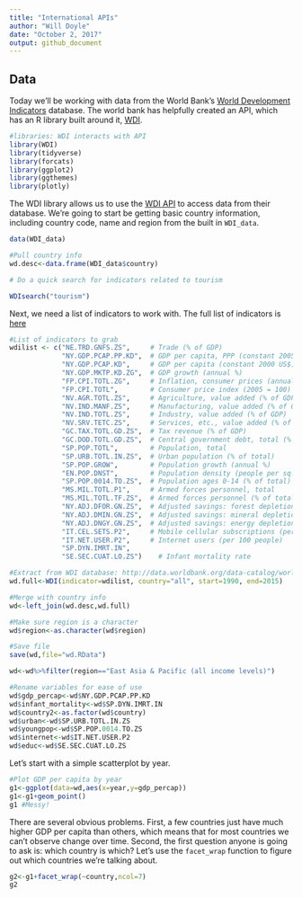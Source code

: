 ```yaml
---
title: "International APIs"
author: "Will Doyle"
date: "October 2, 2017"
output: github_document
---
```



## Data 

Today we'll be working with data from the World Bank's [World Development Indicators]( http://data.worldbank.org/data-catalog/world-development-indicators) database. The world bank has helpfully created an API, which has an R library built around it, [WDI](https://cran.r-project.org/web/packages/WDI/index.html). 


```r

#libraries: WDI interacts with API
library(WDI)
library(tidyverse)
library(forcats)
library(ggplot2)
library(ggthemes)
library(plotly)
```


The WDI library allows us to use the [WDI API](https://datahelpdesk.worldbank.org/knowledgebase/topics/125589) to access data from their database. We're going to start be getting basic country information, including country code, name and region from the built in `WDI_data`.

```r

data(WDI_data)

#Pull country info
wd.desc<-data.frame(WDI_data$country)

# Do a quick search for indicators related to tourism

WDIsearch("tourism")

```

Next, we need a list of indicators to work with. The full list of indicators is [here](http://databank.worldbank.org/data/reports.aspx?source=world-development-indicators)

```r

#List of indicators to grab
wdilist <- c("NE.TRD.GNFS.ZS",     # Trade (% of GDP)
             "NY.GDP.PCAP.PP.KD",  # GDP per capita, PPP (constant 2005 intl $)
             "NY.GDP.PCAP.KD",     # GDP per capita (constant 2000 US$)
             "NY.GDP.MKTP.KD.ZG",  # GDP growth (annual %)
             "FP.CPI.TOTL.ZG",     # Inflation, consumer prices (annual %)
             "FP.CPI.TOTL",        # Consumer price index (2005 = 100) 
             "NV.AGR.TOTL.ZS",     # Agriculture, value added (% of GDP)
             "NV.IND.MANF.ZS",     # Manufacturing, value added (% of GDP)
             "NV.IND.TOTL.ZS",     # Industry, value added (% of GDP)
             "NV.SRV.TETC.ZS",     # Services, etc., value added (% of GDP)
             "GC.TAX.TOTL.GD.ZS",  # Tax revenue (% of GDP)
             "GC.DOD.TOTL.GD.ZS",  # Central government debt, total (% of GDP)
             "SP.POP.TOTL",        # Population, total
             "SP.URB.TOTL.IN.ZS",  # Urban population (% of total)
             "SP.POP.GROW",        # Population growth (annual %)
             "EN.POP.DNST",        # Population density (people per sq. km of land area)
             "SP.POP.0014.TO.ZS",  # Population ages 0-14 (% of total)
             "MS.MIL.TOTL.P1",     # Armed forces personnel, total
             "MS.MIL.TOTL.TF.ZS",  # Armed forces personnel (% of total labor force)
             "NY.ADJ.DFOR.GN.ZS",  # Adjusted savings: forest depletion (% of GNI)
             "NY.ADJ.DMIN.GN.ZS",  # Adjusted savings: mineral depletion (% of GNI)
             "NY.ADJ.DNGY.GN.ZS",  # Adjusted savings: energy depletion (% of GNI)
             "IT.CEL.SETS.P2",     # Mobile cellular subscriptions (per 100 people)             
             "IT.NET.USER.P2",     # Internet users (per 100 people)                            
             "SP.DYN.IMRT.IN",
             "SE.SEC.CUAT.LO.ZS")    # Infant mortality rate

#Extract from WDI database: http://data.worldbank.org/data-catalog/world-development-indicators
wd.full<-WDI(indicator=wdilist, country="all", start=1990, end=2015)

#Merge with country info
wd<-left_join(wd.desc,wd.full)

#Make sure region is a character
wd$region<-as.character(wd$region)

#Save file
save(wd,file="wd.RData")

```

```r
wd<-wd%>%filter(region=="East Asia & Pacific (all income levels)")

#Rename variables for ease of use
wd$gdp_percap<-wd$NY.GDP.PCAP.PP.KD
wd$infant_mortality<-wd$SP.DYN.IMRT.IN
wd$country2<-as.factor(wd$country)
wd$urban<-wd$SP.URB.TOTL.IN.ZS
wd$youngpop<-wd$SP.POP.0014.TO.ZS
wd$internet<-wd$IT.NET.USER.P2
wd$educ<-wd$SE.SEC.CUAT.LO.ZS
```

Let's start with a simple scatterplot by year. 

```r
#Plot GDP per capita by year
g1<-ggplot(data=wd,aes(x=year,y=gdp_percap))
g1<-g1+geom_point()
g1 #Messy!

```

There are several obvious problems. First, a few countries just have much higher GDP per capita than others, which means that for most countries we can't observe change over time. Second, the first question anyone is going to ask is: which country is which? Let's use the `facet_wrap` function to figure out which countries we're talking about.  

```r
g2<-g1+facet_wrap(~country,ncol=7)
g2

```

